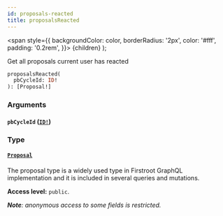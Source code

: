 ```yaml
---
id: proposals-reacted
title: proposalsReacted
---
```


<span
style={{
      backgroundColor: color,
      borderRadius: '2px',
      color: '#fff',
      padding: '0.2rem',
    }}>
{children}
</span>
);

Get all proposals current user has reacted

```graphql
proposalsReacted(
  pbCycleId: ID!
): [Proposal!]

```

### Arguments

#### `pbCycleId` ([`ID!`](/api/scalars/id))

### Type

#### [`Proposal`](/api/objects/proposal)

The proposal type is a widely used type in Firstroot GraphQL implementation and it is included in several queries and mutations.

**Access level:** `public`.

_**Note**: anonymous access to some fields is restricted._
